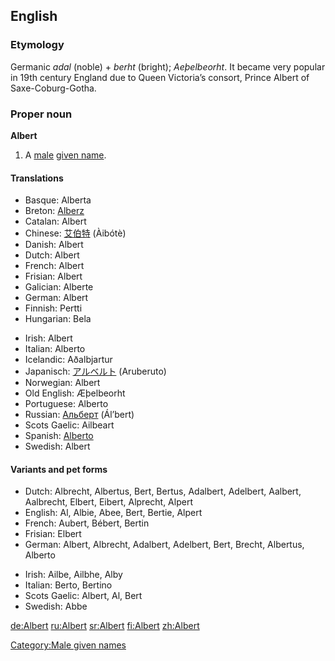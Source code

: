 ==English==

===Etymology===
Germanic ''adal'' (noble) + ''berht'' (bright); {{ang}} ''Aeþelbeorht''. It became very popular in 19th century England due to Queen Victoria’s consort, Prince Albert of Saxe-Coburg-Gotha.

===Proper noun===
'''Albert'''

# A [[male]] [[given name]].

====Translations====
{{top}}
*Basque: Alberta
*Breton: [[Alberz]]
*Catalan: Albert
*Chinese: [[艾伯特]] (Àibótè)
*Danish: Albert
*Dutch: Albert
*French: Albert
*Frisian: Albert
*Galician: Alberte
*German: Albert
*Finnish: Pertti
*Hungarian: Bela
{{mid}}
*Irish: Albert
*Italian: Alberto
*Icelandic: Aðalbjartur
*Japanisch: [[アルベルト]] (Aruberuto)
*Norwegian: Albert
*Old English: Æþelbeorht
*Portuguese: Alberto
*Russian: [[Альберт]] (Ál’bert)
*Scots Gaelic: Ailbeart
*Spanish: [[Alberto]]
*Swedish: Albert
{{bottom}}

====Variants and pet forms====
{{top}}
*Dutch: Albrecht, Albertus, Bert, Bertus, Adalbert, Adelbert, Aalbert, Aalbrecht, Elbert, Eibert, Alprecht, Alpert
*English: Al, Albie, Abee, Bert, Bertie, Alpert
*French: Aubert, Bébert, Bertin
*Frisian: Elbert
*German: Albert, Albrecht, Adalbert, Adelbert, Bert, Brecht, Albertus, Alberto
{{mid}}
*Irish: Ailbe, Ailbhe, Alby
*Italian: Berto, Bertino
*Scots Gaelic: Albert, Al, Bert
*Swedish: Abbe
{{bottom}}

[[Category:Male given names]]

[[de:Albert]]
[[ru:Albert]]
[[sr:Albert]]
[[fi:Albert]]
[[zh:Albert]]